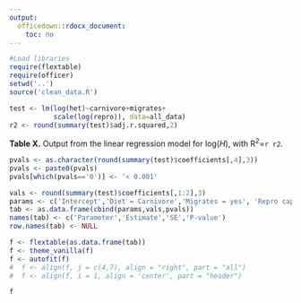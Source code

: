 ```yaml
---
output:
  officedown::rdocx_document:
    toc: no
---
```


```r

#Load libraries
require(flextable)
require(officer)
setwd('..')
source('clean_data.R')

test <- lm(log(het)~carnivore+migrates+
           scale(log(repro)), data=all_data)
r2 <- round(summary(test)$adj.r.squared,2)
```

**Table X.** Output from the linear regression model for log(*H*), with R^2^=`r r2`. 

```r
pvals <- as.character(round(summary(test)$coefficients[,4],3))
pvals <- paste0(pvals)
pvals[which(pvals=='0')] <- '< 0.001'

vals <- round(summary(test)$coefficients[,1:2],3)
params <- c('Intercept','Diet = Carnivore','Migrates = yes', 'Repro capacity')
tab <- as.data.frame(cbind(params,vals,pvals))
names(tab) <- c('Parameter','Estimate','SE','P-value')
row.names(tab) <- NULL

f <- flextable(as.data.frame(tab))
f <- theme_vanilla(f)
f <- autofit(f)
#  f <- align(f, j = c(4,7), align = "right", part = "all")
#  f <- align(f, i = 1, align = 'center', part = "header")

f
```
